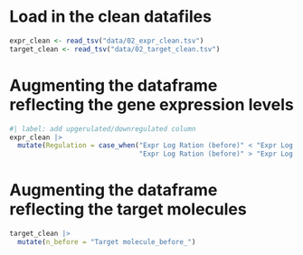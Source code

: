 
# Load in the clean datafiles  
```r
expr_clean <- read_tsv("data/02_expr_clean.tsv")
target_clean <- read_tsv("data/02_target_clean.tsv")
```

# Augmenting the dataframe reflecting the gene expression levels
```r
#| label: add upgerulated/downregulated column 
expr_clean |> 
  mutate(Regulation = case_when("Expr Log Ration (before)" < "Expr Log Ration (after)" ~ "Upregulated",
                                "Expr Log Ration (before)" > "Expr Log Ration (after)" ~ "Downregulated"))

```

# Augmenting the dataframe reflecting the target molecules
```r
target_clean |> 
  mutate(n_before = "Target molecule_before_")

```


```r
```

